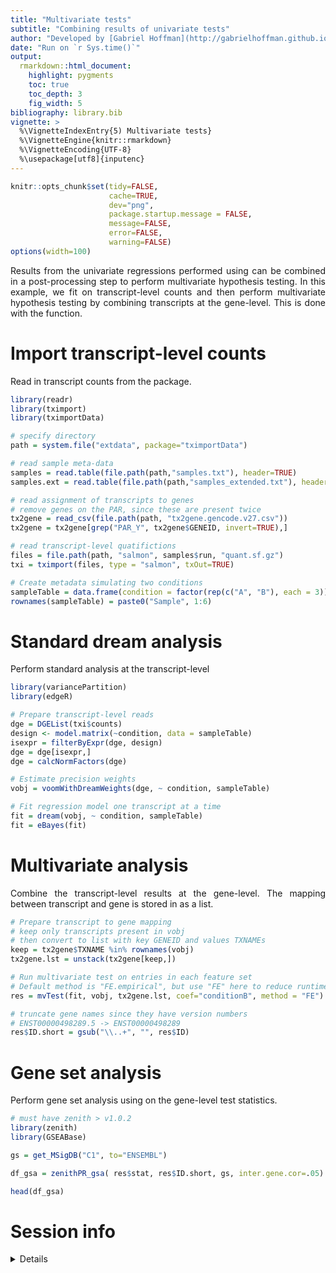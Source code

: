 ```yaml
---
title: "Multivariate tests"
subtitle: "Combining results of univariate tests"
author: "Developed by [Gabriel Hoffman](http://gabrielhoffman.github.io/)"
date: "Run on `r Sys.time()`"
output:
  rmarkdown::html_document:
    highlight: pygments
    toc: true
    toc_depth: 3
    fig_width: 5
bibliography: library.bib
vignette: >
  %\VignetteIndexEntry{5) Multivariate tests}
  %\VignetteEngine{knitr::rmarkdown}
  %\VignetteEncoding{UTF-8}
  %\usepackage[utf8]{inputenc}
---
```


<!---

cd /Users/gabrielhoffman/workspace/repos/variancePartition/vignettes

rmarkdown::render('multivariate_tests.Rmd')

--->

```r
knitr::opts_chunk$set(tidy=FALSE, 
                      cache=TRUE,
                      dev="png",
                      package.startup.message = FALSE,
                      message=FALSE, 
                      error=FALSE, 
                      warning=FALSE)
options(width=100)
```	

<style>
body {
text-align: justify}
</style>

Results from the univariate regressions performed using \code{dream()} can be combined in a post-processing step to perform multivariate hypothesis testing.  In this example, we fit \code{dream()} on transcript-level counts and then perform multivariate hypothesis testing by combining transcripts at the gene-level.  This is done with the \code{mvTest()} function.

# Import transcript-level counts
Read in transcript counts from the \code{tximportData} package.
```r
library(readr)
library(tximport)
library(tximportData)

# specify directory
path = system.file("extdata", package="tximportData")

# read sample meta-data
samples = read.table(file.path(path,"samples.txt"), header=TRUE)
samples.ext = read.table(file.path(path,"samples_extended.txt"), header=TRUE, sep="\t")

# read assignment of transcripts to genes
# remove genes on the PAR, since these are present twice
tx2gene = read_csv(file.path(path, "tx2gene.gencode.v27.csv"))
tx2gene = tx2gene[grep("PAR_Y", tx2gene$GENEID, invert=TRUE),]

# read transcript-level quatifictions
files = file.path(path, "salmon", samples$run, "quant.sf.gz")
txi = tximport(files, type = "salmon", txOut=TRUE)

# Create metadata simulating two conditions
sampleTable = data.frame(condition = factor(rep(c("A", "B"), each = 3)))
rownames(sampleTable) = paste0("Sample", 1:6)
```

# Standard dream analysis
Perform standard \code{dream()} analysis at the transcript-level
```r
library(variancePartition)
library(edgeR)

# Prepare transcript-level reads
dge = DGEList(txi$counts)
design <- model.matrix(~condition, data = sampleTable)
isexpr = filterByExpr(dge, design)
dge = dge[isexpr,]
dge = calcNormFactors(dge) 

# Estimate precision weights
vobj = voomWithDreamWeights(dge, ~ condition, sampleTable)

# Fit regression model one transcript at a time
fit = dream(vobj, ~ condition, sampleTable)
fit = eBayes(fit)
```

# Multivariate analysis
Combine the transcript-level results at the gene-level.  The mapping between transcript and gene is stored in \code{tx2gene.lst} as a list.
```r
# Prepare transcript to gene mapping
# keep only transcripts present in vobj
# then convert to list with key GENEID and values TXNAMEs
keep = tx2gene$TXNAME %in% rownames(vobj)
tx2gene.lst = unstack(tx2gene[keep,])

# Run multivariate test on entries in each feature set
# Default method is "FE.empirical", but use "FE" here to reduce runtime
res = mvTest(fit, vobj, tx2gene.lst, coef="conditionB", method = "FE")

# truncate gene names since they have version numbers
# ENST00000498289.5 -> ENST00000498289
res$ID.short = gsub("\\..+", "", res$ID)
```

# Gene set analysis
Perform gene set analysis using \code{zenith} on the gene-level test statistics.
```r
# must have zenith > v1.0.2
library(zenith)
library(GSEABase)

gs = get_MSigDB("C1", to="ENSEMBL")

df_gsa = zenithPR_gsa( res$stat, res$ID.short, gs, inter.gene.cor=.05)

head(df_gsa)
```



# Session info
<details>
```r
sessionInfo()
```
<\details>


# References

